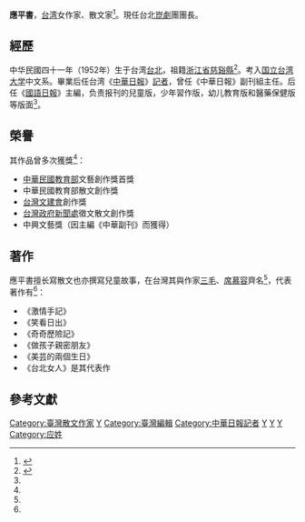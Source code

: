 '''應平書'''{{BD|1952年|4月5日|||}}，[[台湾|台湾]]女作家、散文家<ref name="ying literature profile">{{cite web |url=http://www.chiuko.com.tw/author.php?au=detail&authorID=577 |title=應平書 |publisher=九歌文學網 |access-date=2017-04-07 |archive-date=2017-12-22 |archive-url=https://web.archive.org/web/20171222052020/http://www.chiuko.com.tw/author.php?au=detail&authorID=577 |dead-url=no }}</ref>。現任台北[[崑劇|崑劇]]團團長。

== 經歷 ==
中华民國四十一年（1952年）生于台湾[[台北|台北]]，祖籍[[浙江省|浙江省]][[慈谿縣|慈谿縣]]<ref name="ying lecture">{{cite web |url=http://www.rocidea.com/roc-4081.aspx |title=應平書講座：生活與文學藝術 |publisher=民初思韻網 |date=2012-04-24 |access-date=2017-04-07 |archive-date=2021-05-29 |archive-url=https://web.archive.org/web/20210529124637/http://www.rocidea.com/roc-4081.aspx |dead-url=no }}</ref>。考入[[国立台湾大学|国立台湾大学]]中文系。畢業后任台湾《[[中華日報|中華日報]]》[[記者|記者]]，曾任《中華日報》副刊組主任。后任《[[國語日報|國語日報]]》主編，负责报刊的兒童版，少年習作版，幼儿教育版和醫藥保健版等版面<ref name="ying literature profile"/>。

== 榮譽 ==
其作品曾多次獲獎<ref name="ying literature profile"/>：
* [[中華民國教育部|中華民國教育部]]文藝創作獎首獎
* 中華民國教育部散文創作獎
* [[中華民國文化部|台灣文建會]]創作獎
* [[台灣政府|台灣政府]][[行政院新聞局|新聞處]]徵文散文創作獎
* 中興文藝獎（因主編《中華副刊》而獲得）

== 著作 ==
應平書擅长寫散文也亦撰寫兒童故事，在台灣其與作家[[三毛|三毛]]、[[席慕容|席慕容]]齊名<ref name="ying lecture"/>，代表著作有<ref name="ying literature profile"/>：
* 《激情手記》
* 《笑看日出》
* 《奇奇歷險記》
* 《做孩子親密朋友》
* 《美芸的兩個生日》
* 《台北女人》是其代表作

== 參考文獻 ==
{{reflist}}

[[Category:臺灣散文作家|Category:臺灣散文作家]]
[[Category:台灣女性作家|Y]]
[[Category:臺灣編輯|Category:臺灣編輯]]
[[Category:中華日報記者|Category:中華日報記者]]
[[Category:國立臺灣大學文學院校友|Y]]
[[Category:寧波裔台灣人|Y]]
[[Category:台北人|Y]]
[[Category:应姓|Category:应姓]]